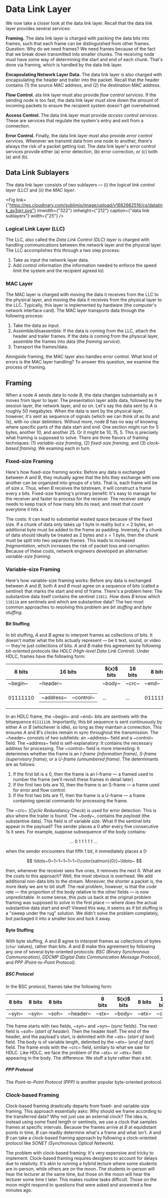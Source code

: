 # Data Link Layer
We now take a closer look at the data link layer. Recall that the data link layer provides several services:

__Framing.__ The data link layer is charged with packing the data bits into frames, such that each frame can be distinguished from other frames. Question: Why do we need frames? We need frames because of the fact that we break down transmitted into smaller chunks. The receiving node must have some way of determining the start and end of each chunk. That's done via framing, which is handled by the data link layer.

__Encapsulating Network Layer Data.__ The data link layer is also charged with encapsulating the header and trailer into the packet. Recall that the header contains (1) the source MAC address, and (2) the destination MAC address.

__Flow Control.__ ata link layer must also provide _flow control services_. If the sending node is too fast, the data link layer must slow down the amount of incoming packets to ensure the recipient system doesn't get overwhelmed.

__Access Control.__ The data link layer must provide _access control services_. These are services that regulate the system's entry and exit from a connection.

__Error Control.__ Finally, the data link layer must also provide _error control services_. Whenever we transmit data from one node to another, there's always the risk of a packet getting lost. The data link layer's error control services provide either (a) error detection, (b) error correction, or (c) both (a) and (b).

## Data Link Sublayers
The data link layer consists of two sublayers — (i) the _logical link control layer (LLC)_ and (ii) the _MAC layer_.

<Fig
	link={"https://res.cloudinary.com/sublimis/image/upload/v1662662516/cs/datalink_ay3qrr.svg"}
	imwidth={"322"}
	imheight={"212"}
	caption={"data link sublayers"}
	width={"25"}
/>

### Logical Link Layer (LLC)
The LLC, also called the _Data Link Control (DLC) layer_ is charged with handling communications between the network layer and the physical layer. The LLC accomplishes this through a two step process:

1. Take as input the network layer data.
2. Add control information (the information needed to enforce the speed limit the system and the recipient agreed to)

### MAC Layer 
The MAC layer is charged with moving the data it receives from the LLC to the physical layer, and moving the data it receives from the physical layer to the LLC. Typically, this layer is implemented by hardware (the computer's network interface card). The MAC layer transports data through the following process:

1. Take the data as input.
2. Assemble/disassemble: If the data is coming from the LLC, attach the header
and trailer frames. If the data is coming from the physical layer, assemble the
frames into data (the _framing service_).
3. Transport the frames/data.

Alongside framing, the MAC layer also handles error control. What kind of errors is the MAC layer handling? To answer this question, we examine the process of framing.

## Framing
When a node ${A}$ sends data to node ${B,}$ the data changes substantially as it moves from layer to layer. The presentation layer adds data, followed by the session layer, the network layer, and so on. Let's say the data sent by ${A}$ is roughly 50 megabytes. When the data is sent by the physical layer, however, it's sent as sequence of signals (which we can think of as 0s and 1s), with no clear delimiters. Without more, node ${B}$ has no way of knowing where specific parts of the data start and end. One section might run for 5 bytes, another 10, and another 25. Or it might be 10, 15, 5. This is precisely what framing is supposed to solve. There are three flavors of framing techniques: (1) _variable-size framing_, (2) _fixed-size framing_, and (3) _clock-based framing_. We examing each in turn.

### Fixed-size Framing
Here's how fixed-size framing works: Before any data is exchanged between ${A}$ and ${B,}$ they mutually agree that the bits they exchange with one another can be organized into groups of ${x}$ bits. That is, each frame will be of size ${x.}$ Thus, when ${B}$ receives the bitstream, it will construct a frame every ${x}$ bits. Fixed-size framing's primary benefit: It's easy to manage for the receiver and faster to process for the receiver. The receiver simply needs to keep track of how many bits its read, and reset that count everytime it hits ${x.}$ 

The costs: It can lead to substantial wasted space because of the fixed size. If a chunk of data only takes up 1 byte in reality but ${x = 2}$ bytes, an additional byte must be added to the frame as padding. Inversely, if a chunk of data should ideally be treated as 2 bytes and ${x = 1}$ byte, then the chunk must be split into two separate frames. This leads to increased _fragmentation_, which increases the risk of packet loss and corruption. Because of these costs, network engineers developed an alternative: _variable-size framing_.

### Variable-size Framing
Here's how variable-size framing works: Before any data is exchanged between ${A}$ and ${B,}$ both ${A}$ and ${B}$ must agree on a sequence of bits (called a _sentinel_) that marks the start and end of frame. There's a problem here: The substantive data itself contains the sentinel `11011`. How does ${B}$ know which `11011`s are sentinels and which are substantive data? The two most common approaches to resolving this problem are _bit stuffing_ and _byte stuffing_.

#### Bit Stuffing
In bit stuffing, ${A}$ and ${B}$ agree to interpret frames as collections of bits. It doesn't matter what the bits actually represent — be it text, sound, or video — they're just collections of bits. ${A}$ and ${B}$ make this agreement by following bit-oriented protocols like _HDLC (High-level Data Link Control)_.
Under HDLC, frames have the following form:

<table className="frame">
	<thead>
		<tr>
			<th>8 bits</th>
			<th>16 bits</th>
			<th>${x}$ bits</th>
			<th>16 bits</th>
			<th>8 bits</th>
		</tr>
	</thead>
	<tbody>
		<tr>
			<td>~begin~</td>
			<td>~header~</td>
			<td>~body~</td>
			<td>~crc~</td>
			<td>~end~</td>
		</tr>
		<tr>
			<td>01111110</td>
			<td>
				<table>
					<tbody>
						<tr>
							<td>~address~</td>
							<td>~control~</td>
						</tr>
					</tbody>
				</table>
			</td>
			<td>...</td>
			<td>...</td>
			<td>01111110</td>
		</tr>
	</tbody>
</table>



In an HDLC frame, the ~begin~ and ~end~ bits are sentinels with the bitsequence `01111110`. Importantly, this bit sequence is sent continuously by either ${A}$ or ${B}$ (whichever is idle), so long as they maintain a connection. This ensures ${A}$ and ${B}$'s clocks remain in sync throughout the transmission. The ~header~ consists of two subfields: an ~address~ field and a ~control~ field. The ~address~ field is self-explanatory: It contains the necessary address for processing. The ~control~ field is more interesting: It determines whether the frame is an _I-frame (information frame)_, _S-frame (supervisory frame)_, or a _U-frame (unnumbered frame)_. The determinants are as follows:

1. If the first bit is a 0, then the frame is an I-frame — a framed used to
   number the frame (we'll revisit these frames in detail later).
2. If the first two bits are 10, then the frame is an S-frame — a frame used for
   error and flow control.   
3. If the first two bits are 11, then the frame is a U-frame — a frame
   containing special commands for processing the frame.


The ~crc~ (_Cyclic Redundancy Check_) is used for error detection. This is also where the trailer is found. The ~body~, contains the _payload_ (the substantive data). This field is of variable size. What if the sentinel bits appear in the payload? The sender places a 0 after every five consecutive 1s it sees. For example, suppose subsequence of the body contains:

$$
	\ldots~0~1~1~1~1~1~\ldots~
$$

when the sender encounters that fifth 1 bit, it immediately places a 0:

$$
	\ldots~0~1~1~1~1~1~{\color{salmon}{0}}~\ldots~
$$

then, whenever the receiver sees five ones, it removes the next 0. What are the costs to this approach? Well, the most obvious is overhead. We add additional non-data bits to the stream. Moreover, the shorter a packet is, the more likely we are to bit stuff. The real problem, however, is that the _code rate_ — the proportion of the body relative to the other fields — is now unpredictable. In some sense, this puts us back at the original problem framing was supposed to solve in the first place — where does the actual substantive data start and end? Viewed this way, it seems as if bit stuffing is a "sweep under the rug" solution. We didn't solve the problem completely, but packaged it into a smaller box and tuck it away.

#### Byte Stuffing
With byte stuffing, ${A}$ and ${B}$ agree to interpret frames as collections of bytes (`char` values), rather than bits. ${A}$ and ${B}$ make this agreement by following any one of several byte-oriented protocols: _BSC (Binary Synchronous Communication)_, _DDCMP (Digital Data Communication Message Protocol)_, and _PPP (Point-to-Point Protocol)_.

##### BSC Protocol
In the BSC protocol, frames take the following form:

<table className="frame">
	<thead>
		<tr>
			<th>8 bits</th>
			<th>8 bits</th>
			<th>8 bits</th>
			<th></th>
			<th>8 bits</th>
			<th>${x}$ bits</th>
			<th>8 bits</th>
			<th>16 bits</th>
		</tr>
	</thead>
	<tbody>
		<tr>
			<td>~syn~</td>
			<td>~syn~</td>
			<td>~soh~</td>
			<td>~header~</td>
			<td>~stx~</td>
			<td>~body~</td>
			<td>~etx~</td>
			<td>~crc~</td>
		</tr>
	</tbody>
</table>

The frame starts with two fields, ~syn~ and ~syn~ (_sync_ fields). The next field is ~soh~ (_start of header_). Then the header itself. The end of the header, and the payload's start, is delimited with the ~stx~ (_start of text_) field. The body is of variable length, delimited by the ~etx~ (_end of text_) field. The frame ends with the ~crc~ field, similary to what we saw for HDLC. Like HDLC, we face the problem of the ~stx~ or ~etx~ field appearing in the body. The difference: We stuff a byte rather than a bit.

##### PPP Protocol
The _Point-to-Point Protocol (PPP)_ is another popular byte-oriented protocol.

### Clock-based Framing

Clock-based framing drastically departs from fixed- and variable-size framing. This approach essentially asks: Why should we frame according to the transferred data? Why not just use an external clock? The idea is, instead using some fixed length or sentinels, we use a clock that samples frames at specific intervals. Because the frames arrive at ${B}$ at equidistant points in time, ${B}$ can readily determine what's a frame and what isn't. ${A}$ and ${B}$ can take a clock-based framing approach by following a clock-oriented protocol like _SONET (Synchronous Optical Network)_.

The problem with clock-based framing: It's very expensive and tricky to implement. Clock-based framing requires designers to account for delays due to relativity.  It's akin to running a hybrid lecture where some students are in-person, while others are on the moon. The students in-person will hear the lecturer at the same time, but those on the moon will hear the lecturer some time ${t}$ later. This makes routine tasks difficult. Those on the moon might respond to questions that were asked and answered a few minutes ago.